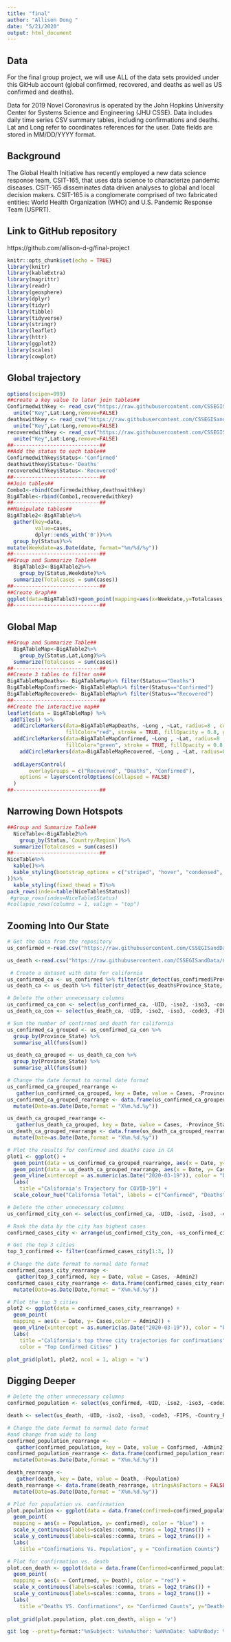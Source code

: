 ```yaml
---
title: "final"
author: "Allison Dong "
date: "5/21/2020"
output: html_document
---
```


## Data
For the final group project, we will use ALL of the data sets provided under this GitHub account (global confirmed, recovered, and deaths as well as US confirmed and deaths).

Data for 2019 Novel Coronavirus is operated by the John Hopkins University Center for Systems Science and Engineering (JHU CSSE). Data includes daily time series CSV summary tables, including confirmations and deaths. Lat and Long refer to coordinates references for the user. Date fields are stored in MM/DD/YYYY format.

## Background
The Global Health Initiative has recently employed a new data science response team, CSIT-165, that uses data science to characterize pandemic diseases. CSIT-165 disseminates data driven analyses to global and local decision makers.
CSIT-165 is a conglomerate comprised of two fabricated entities: World Health Organization (WHO) and U.S. Pandemic Response Team (USPRT). 

## Link to GitHub repository
https://github.com/allison-d-g/final-project

```r
knitr::opts_chunk$set(echo = TRUE)
library(knitr)
library(kableExtra)
library(magrittr)
library(readr)
library(geosphere)
library(dplyr)
library(tidyr)
library(tibble)
library(tidyverse)
library(stringr)
library(leaflet)
library(httr)
library(ggplot2)
library(scales)
library(cowplot)
```

## Global trajectory

```r
options(scipen=999)
##create a key value to later join tables##
Confirmedwithkey <- read_csv("https://raw.githubusercontent.com/CSSEGISandData/COVID-19/master/csse_covid_19_data/csse_covid_19_time_series/time_series_covid19_confirmed_global.csv")%>%
  unite("Key",Lat:Long,remove=FALSE)
deathswithkey <- read_csv("https://raw.githubusercontent.com/CSSEGISandData/COVID-19/master/csse_covid_19_data/csse_covid_19_time_series/time_series_covid19_deaths_global.csv")%>%
  unite("Key",Lat:Long,remove=FALSE)
recoveredwithkey <- read_csv("https://raw.githubusercontent.com/CSSEGISandData/COVID-19/master/csse_covid_19_data/csse_covid_19_time_series/time_series_covid19_recovered_global.csv")%>%
  unite("Key",Lat:Long,remove=FALSE)
##----------------------------##
##Add the status to each table##
Confirmedwithkey$Status<-'Confirmed'
deathswithkey$Status<-'Deaths'
recoveredwithkey$Status<-'Recovered'
##----------------------------##
##Join tables##
Combo1<-rbind(Confirmedwithkey,deathswithkey)
BigATable<-rbind(Combo1,recoveredwithkey)
##----------------------------##
##Manipulate tables##
BigATable2<-BigATable%>%
  gather(key=date,
         value=cases,
         dplyr::ends_with('0'))%>%
  group_by(Status)%>%
mutate(Weekdate=as.Date(date, format="%m/%d/%y"))
##----------------------------##
##Group and Summarize Table##
  BigATable3<-BigATable2%>%
    group_by(Status,Weekdate)%>%
  summarize(Totalcases = sum(cases))
##----------------------------##
##Create Graph##
ggplot(data=BigATable3)+geom_point(mapping=aes(x=Weekdate,y=Totalcases, color=Status, shape=Status))
##----------------------------##
```
## Global Map

```r
##Group and Summarize Table##
  BigATableMap<-BigATable2%>%
    group_by(Status,Lat,Long)%>%
  summarize(Totalcases = sum(cases))
##----------------------------##
##Create 3 tables to filter on##
BigATableMapDeaths<- BigATableMap%>% filter(Status=="Deaths")
BigATableMapConfirmed<- BigATableMap%>% filter(Status=="Confirmed")
BigATableMapRecovered<- BigATableMap%>% filter(Status=="Recovered")
##----------------------------##
##Create the interactive map##
leaflet(data = BigATableMap) %>% 
 addTiles() %>%
  addCircleMarkers(data=BigATableMapDeaths, ~Long , ~Lat, radius=8 , color="red",
                   fillColor="red", stroke = TRUE, fillOpacity = 0.8, group="Deaths") %>%
  addCircleMarkers(data=BigATableMapConfirmed, ~Long , ~Lat, radius=8 , color="green",
                   fillColor="green", stroke = TRUE, fillOpacity = 0.8, group="Recovered") %>%
    addCircleMarkers(data=BigATableMapRecovered, ~Long , ~Lat, radius=8 , color="orange",fillColor="orange", stroke = TRUE, fillOpacity = 0.8, group="Confirmed") %>%
  
  addLayersControl(
       overlayGroups = c("Recovered", "Deaths", "Confirmed"),
    options = layersControlOptions(collapsed = FALSE)
  )
##----------------------------##
```

## Narrowing Down Hotspots
```r
##Group and Summarize Table##
  NiceTable<-BigATable2%>%
    group_by(Status,`Country/Region`)%>%
  summarize(Totalcases = sum(cases))
##----------------------------##
NiceTable%>%
  kable()%>%
  kable_styling(bootstrap_options = c("striped", "hover", "condensed", "responsive"
))%>%
  kable_styling(fixed_thead = T)%>%
pack_rows(index=table(NiceTable$Status))
 #group_rows(index=NiceTable$Status)
#collapse_rows(columns = 1, valign = "top")
```

## Zooming Into Our State
```r
# Get the data from the repository
us_confirmed <-read.csv("https://raw.githubusercontent.com/CSSEGISandData/COVID-19/master/csse_covid_19_data/csse_covid_19_time_series/time_series_covid19_confirmed_US.csv")

us_death <-read.csv("https://raw.githubusercontent.com/CSSEGISandData/COVID-19/master/csse_covid_19_data/csse_covid_19_time_series/time_series_covid19_deaths_US.csv")

 # Create a dataset with data for california
us_confirmed_ca <- us_confirmed %>% filter(str_detect(us_confirmed$Province_State, 'California'))
us_death_ca <- us_death %>% filter(str_detect(us_death$Province_State, 'California'))

# Delete the other unnecessary columns
us_confirmed_ca_con <- select(us_confirmed_ca, -UID, -iso2, -iso3, -code3, -FIPS, -Admin2, -Country_Region, -Combined_Key, -Lat, -Long_)
us_death_ca_con <- select(us_death_ca, -UID, -iso2, -iso3, -code3, -FIPS, -Admin2, -Country_Region, -Combined_Key, -Lat, -Long_, -Population)

# Sum the number of confirmed and death for california
us_confirmed_ca_grouped <- us_confirmed_ca_con %>%
  group_by(Province_State) %>%
  summarise_all(funs(sum))

us_death_ca_grouped <- us_death_ca_con %>%
  group_by(Province_State) %>%
  summarise_all(funs(sum))

# Change the date format to normal date format
us_confirmed_ca_grouped_rearrange <- 
   gather(us_confirmed_ca_grouped, key = Date, value = Cases, -Province_State)
us_confirmed_ca_grouped_rearrange <- data.frame(us_confirmed_ca_grouped_rearrange, stringsAsFactors = FALSE) %>%
  mutate(Date=as.Date(Date,format = "X%m.%d.%y")) 

us_death_ca_grouped_rearrange <- 
   gather(us_death_ca_grouped, key = Date, value = Cases, -Province_State)
us_death_ca_grouped_rearrange <- data.frame(us_death_ca_grouped_rearrange, stringsAsFactors = FALSE) %>%
  mutate(Date=as.Date(Date,format = "X%m.%d.%y")) 

# Plot the results for confirmed and deaths case in CA
plot1 <- ggplot() +
  geom_point(data = us_confirmed_ca_grouped_rearrange, aes(x = Date, y= Cases, color ="blue")) +
  geom_point(data = us_death_ca_grouped_rearrange, aes(x = Date, y= Cases, color = "red"))+
  geom_vline(xintercept = as.numeric(as.Date("2020-03-19")), color = "black") +
  labs(
    title ="California's Trajectory for COVID-19") +
  scale_colour_hue("California Total", labels = c("Confirmed", "Deaths")) 

# Delete the other unnecessary columns
us_confirmed_city_con <- select(us_confirmed_ca, -UID, -iso2, -iso3, -code3, -FIPS, -Province_State, -Country_Region, -Combined_Key, -Lat, -Long_)

# Rank the data by the city has highest cases 
confirmed_cases_city <- arrange(us_confirmed_city_con, -us_confirmed_city_con$X5.20.20)

# Get the top 3 cities
top_3_confirmed <- filter(confirmed_cases_city[1:3, ])

# Change the date format to normal date format
confirmed_cases_city_rearrange <- 
   gather(top_3_confirmed, key = Date, value = Cases, -Admin2)
confirmed_cases_city_rearrange <- data.frame(confirmed_cases_city_rearrange, stringsAsFactors = FALSE) %>%
  mutate(Date=as.Date(Date,format = "X%m.%d.%y")) 

# Plot the top 3 cities
plot2 <- ggplot(data = confirmed_cases_city_rearrange) +
  geom_point(
  mapping = aes(x = Date, y= Cases,color = Admin2)) +
  geom_vline(xintercept = as.numeric(as.Date("2020-03-19")), color = "black") +
  labs(
    title ="California's top three city trajectories for confirmations",
    color = "Top Confirmed Cities" ) 

plot_grid(plot1, plot2, ncol = 1, align = 'v')
```
## Digging Deeper
```r
# Delete the other unnecessary columns
confirmed_population <- select(us_confirmed, -UID, -iso2, -iso3, -code3, -FIPS, -Country_Region, -Combined_Key, -Lat, -Long_, -Province_State)

death <- select(us_death, -UID, -iso2, -iso3, -code3, -FIPS, -Country_Region, -Combined_Key, -Lat, -Long_, -Province_State, -Admin2)

# Change the date format to normal date format 
#and change from wide to long
confirmed_population_rearrange <- 
   gather(confirmed_population, key = Date, value = Confirmed, -Admin2)
confirmed_population_rearrange <- data.frame(confirmed_population_rearrange, stringsAsFactors = FALSE) %>%
  mutate(Date=as.Date(Date,format = "X%m.%d.%y"))

death_rearrange <- 
   gather(death, key = Date, value = Death, -Population)
death_rearrange <- data.frame(death_rearrange, stringsAsFactors = FALSE) %>%
  mutate(Date=as.Date(Date,format = "X%m.%d.%y"))

# Plot for population vs. confirmation
plot.population <- ggplot(data = data.frame(confirmed=confirmed_population_rearrange$Confirmed, Population=us_death$Population)) +
  geom_point(
  mapping = aes(x = Population, y= confirmed), color = "blue") +
  scale_x_continuous(labels=scales::comma, trans = log2_trans()) +
  scale_y_continuous(labels=scales::comma, trans = log2_trans()) +
  labs(
    title ="Confirmations Vs. Population", y = "Confirmation Counts") 

# Plot for confirmation vs. death
plot.con_death <- ggplot(data = data.frame(Confirmed=confirmed_population_rearrange$Confirmed, Death=death_rearrange$Death)) +
  geom_point(
  mapping = aes(x = Confirmed, y= Death), color = "red") +
  scale_x_continuous(labels=scales::comma, trans = log2_trans()) +   
  scale_y_continuous(labels=scales::comma, trans = log2_trans()) +
  labs(
    title ="Deaths VS. Confirmations", x= "Confirmed Counts", y="Deaths Counts") 
  
plot_grid(plot.population, plot.con_death, align = 'v')
```

```bash
git log --pretty=format:"%nSubject: %s%nAuthor: %aN%nDate: %aD%nBody: %b"
```
